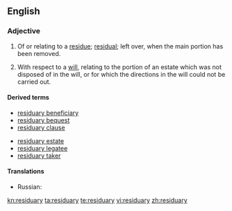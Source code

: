 ==English==

===Adjective===
{{en-adj}}

# Of or relating to a [[residue]]; [[residual]]; left over, when the main portion has been removed.
# {{context|legal|lang=en}} With respect to a [[will]], relating to the portion of an estate which was not disposed of in the will, or for which the directions in the will could not be carried out.

====Derived terms====
{{top2}}
* [[residuary beneficiary]]
* [[residuary bequest]]
* [[residuary clause]]
{{mid2}}
* [[residuary estate]]
* [[residuary legatee]]
* [[residuary taker]]
{{bottom}}

====Translations====
{{checktrans-top}}
* Russian: {{t+|ru|остаточный|tr=ostátočnyj}}
{{trans-mid}}
{{trans-bottom}}

[[kn:residuary]]
[[ta:residuary]]
[[te:residuary]]
[[vi:residuary]]
[[zh:residuary]]